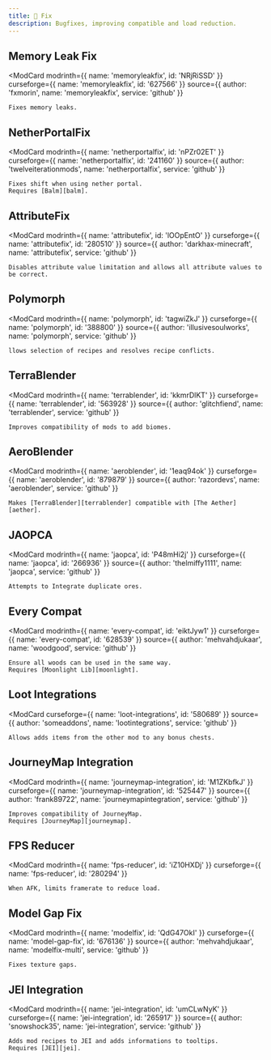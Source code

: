 ```yaml
---
title: 🔧 Fix
description: Bugfixes, improving compatible and load reduction.  
---
```



## Memory Leak Fix  

  <ModCard
    modrinth={{ name: 'memoryleakfix', id: 'NRjRiSSD' }}
    curseforge={{ name: 'memoryleakfix', id: '627566' }}
    source={{ author: 'fxmorin', name: 'memoryleakfix', service: 'github' }}
  >
    Fixes memory leaks.  
  </ModCard>

[balm]: https://modrinth.com/mod/balm

## NetherPortalFix  

  <ModCard
    modrinth={{ name: 'netherportalfix', id: 'nPZr02ET' }}
    curseforge={{ name: 'netherportalfix', id: '241160' }}
    source={{ author: 'twelveiterationmods', name: 'netherportalfix', service: 'github' }}
  >
    Fixes shift when using nether portal.  
    Requires [Balm][balm].  
  </ModCard>

## AttributeFix  

  <ModCard
    modrinth={{ name: 'attributefix', id: 'lOOpEntO' }}
    curseforge={{ name: 'attributefix', id: '280510' }}
    source={{ author: 'darkhax-minecraft', name: 'attributefix', service: 'github' }}
  >
    Disables attribute value limitation and allows all attribute values to be correct.  
  </ModCard>

## Polymorph  

  <ModCard
    modrinth={{ name: 'polymorph', id: 'tagwiZkJ' }}
    curseforge={{ name: 'polymorph', id: '388800' }}
    source={{ author: 'illusivesoulworks', name: 'polymorph', service: 'github' }}
  >
    llows selection of recipes and resolves recipe conflicts.  
  </ModCard>

## TerraBlender  


  <ModCard
    modrinth={{ name: 'terrablender', id: 'kkmrDlKT' }}
    curseforge={{ name: 'terrablender', id: '563928' }}
    source={{ author: 'glitchfiend', name: 'terrablender', service: 'github' }}
  >
    Improves compatibility of mods to add biomes.  
  </ModCard>

[terrablender]: https://modrinth.com/mod/terrablender
[aether]: https://modrinth.com/mod/aether

## AeroBlender  

  <ModCard
    modrinth={{ name: 'aeroblender', id: '1eaq94ok' }}
    curseforge={{ name: 'aeroblender', id: '879879' }}
    source={{ author: 'razordevs', name: 'aeroblender', service: 'github' }}
  >
    Makes [TerraBlender][terrablender] compatible with [The Aether][aether].  
  </ModCard>

## JAOPCA  

  <ModCard
    modrinth={{ name: 'jaopca', id: 'P48mHi2j' }}
    curseforge={{ name: 'jaopca', id: '266936' }}
    source={{ author: 'thelmiffy1111', name: 'jaopca', service: 'github' }}
  >
    Attempts to Integrate duplicate ores.  
  </ModCard>

[moonlight]: https://modrinth.com/mod/moonlight

## Every Compat  

  <ModCard
    modrinth={{ name: 'every-compat', id: 'eiktJyw1' }}
    curseforge={{ name: 'every-compat', id: '628539' }}
    source={{ author: 'mehvahdjukaar', name: 'woodgood', service: 'github' }}
  >
    Ensure all woods can be used in the same way.  
    Requires [Moonlight Lib][moonlight].  
  </ModCard>

## Loot Integrations  

  <ModCard
    curseforge={{ name: 'loot-integrations', id: '580689' }}
    source={{ author: 'someaddons', name: 'lootintegrations', service: 'github' }}
  >
    Allows adds items from the other mod to any bonus chests.  
  </ModCard>

[journeymap]: https://modrinth.com/mod/journeymap

## JourneyMap Integration  

  <ModCard
    modrinth={{ name: 'journeymap-integration', id: 'M1ZKbfkJ' }}
    curseforge={{ name: 'journeymap-integration', id: '525447' }}
    source={{ author: 'frank89722', name: 'journeymapintegration', service: 'github' }}
  >
    Improves compatibility of JourneyMap.  
    Requires [JourneyMap][journeymap].  
  </ModCard>

## FPS Reducer  

  <ModCard
    modrinth={{ name: 'fps-reducer', id: 'iZ10HXDj' }}
    curseforge={{ name: 'fps-reducer', id: '280294' }}
  >
    When AFK, limits framerate to reduce load.  
  </ModCard>

## Model Gap Fix  

  <ModCard
    modrinth={{ name: 'modelfix', id: 'QdG47OkI' }}
    curseforge={{ name: 'model-gap-fix', id: '676136' }}
    source={{ author: 'mehvahdjukaar', name: 'modelfix-multi', service: 'github' }}
  >
    Fixes texture gaps.  
  </ModCard>

[jei]: https://modrinth.com/mod/jei

## JEI Integration  

  <ModCard
    modrinth={{ name: 'jei-integration', id: 'umCLwNyK' }}
    curseforge={{ name: 'jei-integration', id: '265917' }}
    source={{ author: 'snowshock35', name: 'jei-integration', service: 'github' }}
  >
    Adds mod recipes to JEI and adds informations to tooltips.  
    Requires [JEI][jei].  
  </ModCard>
